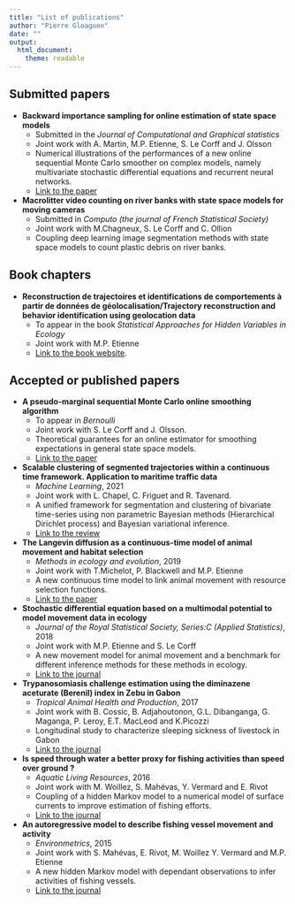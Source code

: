 ```yaml
---
title: "List of publications"
author: "Pierre Gloaguen"
date: ""
output: 
  html_document:
    theme: readable
---
```


## Submitted papers

- **Backward importance sampling for online estimation of state space models**
    - Submitted in the *Journal of Computational and Graphical statistics*
    - Joint work with A. Martin, M.P. Etienne, S. Le Corff and J. Olsson
    - Numerical illustrations of the performances of a new online sequential Monte Carlo smoother on complex models, namely multivariate stochastic differential equations and recurrent neural networks. 
    - [Link to the paper](https://hal.archives-ouvertes.fr/hal-02476102/document) 

- **Macrolitter video counting on river banks with state space models for moving cameras**
    - Submitted in *Computo (the journal of French Statistical Society)* 
    - Joint work with M.Chagneux, S. Le Corff and C. Ollion
    - Coupling deep learning image segmentation methods with state space models to count plastic debris on river banks. 

## Book chapters

-   **Reconstruction de trajectoires et identifications de comportements à partir de données de géolocalisation/Trajectory reconstruction and behavior identification using geolocation data**
    - To appear in the book *Statistical Approaches for Hidden Variables in Ecology*
    - Joint work with M.P. Etienne 
    - [Link to the book website](https://onlinelibrary.wiley.com/doi/book/10.1002/9781119902799).

## Accepted or published papers

- **A pseudo-marginal sequential Monte Carlo online smoothing algorithm**
    - To appear in *Bernoulli*
    - Joint work with S. Le Corff and J. Olsson. 
    - Theoretical guarantees for an online estimator for smoothing expectations in general state space models.
    - [Link to the paper](https://hal.archives-ouvertes.fr/hal-02194237v2/document) 

- **Scalable clustering of segmented trajectories within a continuous time framework. Application to maritime traffic data**
    - *Machine Learning*, 2021
    - Joint work with L. Chapel, C. Friguet and R. Tavenard.
    - A unified framework for segmentation and clustering of bivariate time-series using non parametric Bayesian methods (Hierarchical Dirichlet process) and Bayesian variational inference. 
    - [Link to the review](https://link.springer.com/article/10.1007/s10994-021-06004-8)
    
- **The Langevin diffusion as a continuous-time model of animal movement and habitat selection**
    - *Methods in ecology and evolution*, 2019
    - Joint work with T.Michelot, P. Blackwell and M.P. Etienne
    - A new continuous time model to link animal movement with resource selection functions. 
    - [Link to the paper](https://besjournals.onlinelibrary.wiley.com/doi/epdf/10.1111/2041-210X.13275) 
    
- **Stochastic differential equation based on a multimodal potential to model movement data in ecology** 
    - *Journal of the Royal Statistical Society, Series:C (Applied Statistics)*, 2018
    - Joint work with M.P. Etienne and S. Le Corff
    - A new movement model for animal movement and a benchmark for different inference methods for these methods in ecology.
    - [Link to the journal](https://rss.onlinelibrary.wiley.com/doi/abs/10.1111/rssc.12251)
- **Trypanosomiasis challenge estimation using the diminazene aceturate (Berenil) index in Zebu in Gabon**
    - *Tropical Animal Health and Production*, 2017
    - Joint work with B. Cossic, B. Adjahoutonon, G.L. Dibanganga, G. Maganga, P. Leroy, E.T. MacLeod and K.Picozzi 
    - Longitudinal study to characterize sleeping sickness of livestock in Gabon
    - [Link to the journal](https://link.springer.com/article/10.1007/s11250-017-1239-2)
- **Is speed through water a better proxy for fishing activities than speed over ground ?** 
    - *Aquatic Living Resources*, 2016
    - Joint work with M. Woillez, S. Mahévas, Y. Vermard and E. Rivot
    - Coupling of a hidden Markov model to a numerical model of surface currents to improve estimation of fishing efforts.
    - [Link to the journal](https://www.alr-journal.org/articles/alr/abs/2016/02/alr150057/alr150057.html)
- **An autoregressive model to describe fishing vessel movement and activity**
    - *Environmetrics*, 2015
    - Joint work with S. Mahévas, E. Rivot, M. Woillez Y. Vermard and M.P. Etienne
    - A new hidden Markov model with dependant observations to infer activities of fishing vessels.
    - [Link to the journal](onlinelibrary.wiley.com/doi/10.1002/env.2319/abstract)
    

